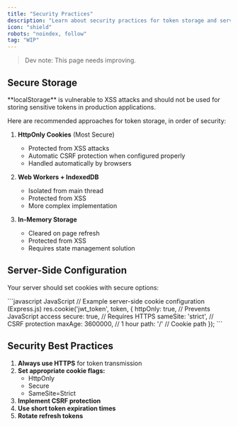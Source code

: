 ```yaml
---
title: "Security Practices"
description: "Learn about security practices for token storage and server-side configuration."
icon: "shield"
robots: "noindex, follow"
tag: "WIP"
---
```


> Dev note: This page needs improving.

## Secure Storage

<Warning>
    **localStorage** is vulnerable to XSS attacks and should not be used for storing sensitive tokens in production applications.
</Warning>

Here are recommended approaches for token storage, in order of security:

1. **HttpOnly Cookies** (Most Secure)
    - Protected from XSS attacks
    - Automatic CSRF protection when configured properly
    - Handled automatically by browsers

2. **Web Workers + IndexedDB**
    - Isolated from main thread
    - Protected from XSS
    - More complex implementation

3. **In-Memory Storage**
    - Cleared on page refresh
    - Protected from XSS
    - Requires state management solution

## Server-Side Configuration

Your server should set cookies with secure options:

<CodeGroup>
    ```javascript JavaScript
    // Example server-side cookie configuration (Express.js)
    res.cookie('jwt_token', token, {
        httpOnly: true,     // Prevents JavaScript access
        secure: true,       // Requires HTTPS
        sameSite: 'strict', // CSRF protection
        maxAge: 3600000,    // 1 hour
        path: '/'           // Cookie path
    });
    ```
</CodeGroup>

## Security Best Practices

1. **Always use HTTPS** for token transmission
2. **Set appropriate cookie flags:**
    - HttpOnly
    - Secure
    - SameSite=Strict
3. **Implement CSRF protection**
4. **Use short token expiration times**
5. **Rotate refresh tokens**
